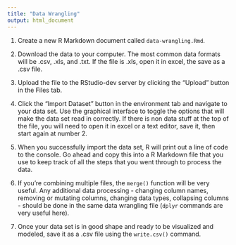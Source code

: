 ```yaml
---
title: "Data Wrangling"
output: html_document
---
```


1. Create a new R Markdown document called `data-wrangling.Rmd`.

2. Download the data to your computer. The most common data formats will be .csv, .xls, and .txt. If the file is .xls, open it in excel, the save as a .csv file.

3. Upload the file to the RStudio-dev server by clicking the "Upload" button in the Files tab.

4. Click the "Import Dataset" button in the environment tab and navigate to your data set. Use the graphical interface to toggle the options that will make the data set read in correctly. If there is non data stuff at the top of the file, you will need to open it in excel or a text editor, save it, then start again at number 2.

5. When you successfully import the data set, R will print out a line of code to the console. Go ahead and copy this into a R Markdown file that you use to keep track of all the steps that you went through to process the data.

6. If you're combining multiple files, the `merge()` function will be very useful. Any additional data processing - changing column names, removing or mutating columns, changing data types, collapsing columns - should be done in the same data wrangling file (`dplyr` commands are very useful here).

7. Once your data set is in good shape and ready to be visualized and modeled, save it as a .csv file using the `write.csv()` command.